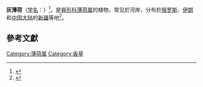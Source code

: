 {{Speciesbox 
| name = 灰薄荷
| image =
| image_width = 
| image_caption =
| genus = Mentha
| species = vagans
| authority = ([[Antonina_Georgievna_Borissova|Boriss.]])
}}

'''灰薄荷'''（[[学名|学名]]：''{{lang|la|Mentha vagans}}''）<ref>{{cite book |last=Quattrocchi |first=Umberto |authorlink=Umberto Quattrocchi |title=CRC World dictionary of plant names: Common names, Scientific Names, Eponyms, Sonyonyms, and Etymology |volume=III M-Q |year=1947- |publisher=CRC Press |pages=1659}}</ref>，是[[脣形科|脣形科]][[薄荷属|薄荷属]]的植物，常见於河岸，分布於[[俄罗斯|俄罗斯]]、[[伊朗|伊朗]]和[[中国大陆|中国大陆]]的[[新疆|新疆]]等地<ref>{{cite web| url =http://www.bioinfo.cn/db05/KmzwSpecies.php?action=view&id=31102| title =灰薄荷| work =《中国高等植物数据库全库》| publisher =中国科学院微生物研究所| author =昆明植物研究所| accessdate =2009-12-31| language =zh| deadurl =yes| archiveurl =https://web.archive.org/web/20160305002153/http://www.bioinfo.cn/db05/KmzwSpecies.php?action=view&id=31102| archivedate =2016-03-05}}</ref>。

==參考文獻==
<div class="references-small">
<references></references>
</div>
{{Taxonbar|from=Q12841850}}

[[Category:薄荷属|Category:薄荷属]]
[[Category:香草|Category:香草]]


{{植物小作品}}